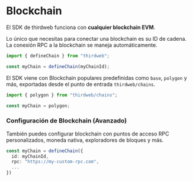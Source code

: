 # Blockchain

El SDK de thirdweb funciona con **cualquier blockchain EVM**.

Lo único que necesitas para conectar una blockchain es su ID de cadena. La conexión RPC a la blockchain se maneja automáticamente.

```ts
import { defineChain } from "thirdweb";

const myChain = defineChain(myChainId);
```

El SDK viene con Blockchain populares predefinidas como `base`, `polygon` y más, exportadas desde el punto de entrada `thirdweb/chains`.

```ts
import { polygon } from "thirdweb/chains";

const myChain = polygon;
```

### Configuración de Blockchain (Avanzado)

También puedes configurar blockchain con puntos de acceso RPC personalizados, moneda nativa, exploradores de bloques y más.

```ts
const myChain = defineChain({
  id: myChainId,
  rpc: "https://my-custom-rpc.com",
  ...
})
```
